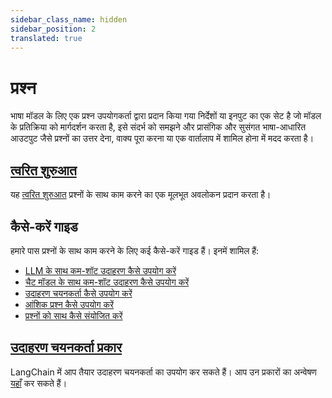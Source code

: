 ```yaml
---
sidebar_class_name: hidden
sidebar_position: 2
translated: true
---
```


# प्रश्न

भाषा मॉडल के लिए एक प्रश्न उपयोगकर्ता द्वारा प्रदान किया गया निर्देशों या इनपुट का एक सेट है जो मॉडल के प्रतिक्रिया को मार्गदर्शन करता है, इसे संदर्भ को समझने और प्रासंगिक और सुसंगत भाषा-आधारित आउटपुट जैसे प्रश्नों का उत्तर देना, वाक्य पूरा करना या एक वार्तालाप में शामिल होना में मदद करता है।

## [त्वरित शुरुआत](./quick_start)

यह [त्वरित शुरुआत](./quick_start) प्रश्नों के साथ काम करने का एक मूलभूत अवलोकन प्रदान करता है।

## कैसे-करें गाइड

हमारे पास प्रश्नों के साथ काम करने के लिए कई कैसे-करें गाइड हैं। इनमें शामिल हैं:

- [LLM के साथ कम-शॉट उदाहरण कैसे उपयोग करें](./few_shot_examples)
- [चैट मॉडल के साथ कम-शॉट उदाहरण कैसे उपयोग करें](./few_shot_examples_chat)
- [उदाहरण चयनकर्ता कैसे उपयोग करें](./example_selectors)
- [आंशिक प्रश्न कैसे उपयोग करें](./partial)
- [प्रश्नों को साथ कैसे संयोजित करें](./composition)

## [उदाहरण चयनकर्ता प्रकार](./example_selectors)

LangChain में आप तैयार उदाहरण चयनकर्ता का उपयोग कर सकते हैं। आप उन प्रकारों का अन्वेषण [यहाँ](./example_selectors) कर सकते हैं।
